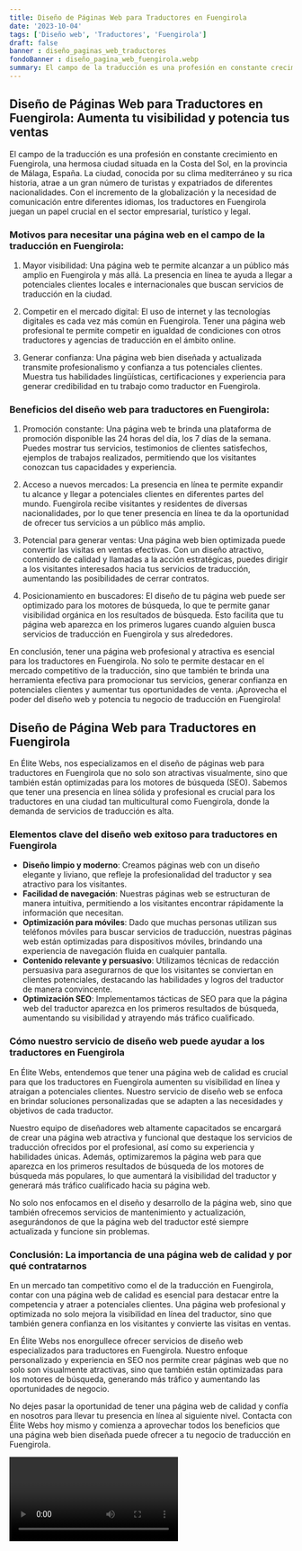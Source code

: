 ```yaml
---
title: Diseño de Páginas Web para Traductores en Fuengirola
date: '2023-10-04'
tags: ['Diseño web', 'Traductores', 'Fuengirola']
draft: false
banner : diseño_paginas_web_traductores
fondoBanner : diseño_pagina_web_fuengirola.webp
summary: El campo de la traducción es una profesión en constante crecimiento en Fuengirola, una hermosa ciudad situada en la Costa del Sol, en la provincia de Málaga, España. La ciudad, conocida por su clima mediterráneo y su rica historia, atrae a un gran número de turistas y expatriados de diferentes nacionalidades. Con el incremento de la globalización y la necesidad de comunicación entre diferentes idiomas, los traductores en Fuengirola juegan un papel crucial en el sector empresarial, turístico y legal.
---
```


## Diseño de Páginas Web para Traductores en Fuengirola: Aumenta tu visibilidad y potencia tus ventas

El campo de la traducción es una profesión en constante crecimiento en Fuengirola, una hermosa ciudad situada en la Costa del Sol, en la provincia de Málaga, España. La ciudad, conocida por su clima mediterráneo y su rica historia, atrae a un gran número de turistas y expatriados de diferentes nacionalidades. Con el incremento de la globalización y la necesidad de comunicación entre diferentes idiomas, los traductores en Fuengirola juegan un papel crucial en el sector empresarial, turístico y legal.

### Motivos para necesitar una página web en el campo de la traducción en Fuengirola:

1. Mayor visibilidad: Una página web te permite alcanzar a un público más amplio en Fuengirola y más allá. La presencia en línea te ayuda a llegar a potenciales clientes locales e internacionales que buscan servicios de traducción en la ciudad.

2. Competir en el mercado digital: El uso de internet y las tecnologías digitales es cada vez más común en Fuengirola. Tener una página web profesional te permite competir en igualdad de condiciones con otros traductores y agencias de traducción en el ámbito online.

3. Generar confianza: Una página web bien diseñada y actualizada transmite profesionalismo y confianza a tus potenciales clientes. Muestra tus habilidades lingüísticas, certificaciones y experiencia para generar credibilidad en tu trabajo como traductor en Fuengirola.

### Beneficios del diseño web para traductores en Fuengirola:

1. Promoción constante: Una página web te brinda una plataforma de promoción disponible las 24 horas del día, los 7 días de la semana. Puedes mostrar tus servicios, testimonios de clientes satisfechos, ejemplos de trabajos realizados, permitiendo que los visitantes conozcan tus capacidades y experiencia.

2. Acceso a nuevos mercados: La presencia en línea te permite expandir tu alcance y llegar a potenciales clientes en diferentes partes del mundo. Fuengirola recibe visitantes y residentes de diversas nacionalidades, por lo que tener presencia en línea te da la oportunidad de ofrecer tus servicios a un público más amplio.

3. Potencial para generar ventas: Una página web bien optimizada puede convertir las visitas en ventas efectivas. Con un diseño atractivo, contenido de calidad y llamadas a la acción estratégicas, puedes dirigir a los visitantes interesados hacia tus servicios de traducción, aumentando las posibilidades de cerrar contratos.

4. Posicionamiento en buscadores: El diseño de tu página web puede ser optimizado para los motores de búsqueda, lo que te permite ganar visibilidad orgánica en los resultados de búsqueda. Esto facilita que tu página web aparezca en los primeros lugares cuando alguien busca servicios de traducción en Fuengirola y sus alrededores.

En conclusión, tener una página web profesional y atractiva es esencial para los traductores en Fuengirola. No solo te permite destacar en el mercado competitivo de la traducción, sino que también te brinda una herramienta efectiva para promocionar tus servicios, generar confianza en potenciales clientes y aumentar tus oportunidades de venta. ¡Aprovecha el poder del diseño web y potencia tu negocio de traducción en Fuengirola!

<GifSeo />

<Cta />

## Diseño de Página Web para Traductores en Fuengirola

En Élite Webs, nos especializamos en el diseño de páginas web para traductores en Fuengirola que no solo son atractivas visualmente, sino que también están optimizadas para los motores de búsqueda (SEO). Sabemos que tener una presencia en línea sólida y profesional es crucial para los traductores en una ciudad tan multicultural como Fuengirola, donde la demanda de servicios de traducción es alta.

### Elementos clave del diseño web exitoso para traductores en Fuengirola

- **Diseño limpio y moderno**: Creamos páginas web con un diseño elegante y liviano, que refleje la profesionalidad del traductor y sea atractivo para los visitantes.
- **Facilidad de navegación**: Nuestras páginas web se estructuran de manera intuitiva, permitiendo a los visitantes encontrar rápidamente la información que necesitan.
- **Optimización para móviles**: Dado que muchas personas utilizan sus teléfonos móviles para buscar servicios de traducción, nuestras páginas web están optimizadas para dispositivos móviles, brindando una experiencia de navegación fluida en cualquier pantalla.
- **Contenido relevante y persuasivo**: Utilizamos técnicas de redacción persuasiva para asegurarnos de que los visitantes se conviertan en clientes potenciales, destacando las habilidades y logros del traductor de manera convincente.
- **Optimización SEO**: Implementamos tácticas de SEO para que la página web del traductor aparezca en los primeros resultados de búsqueda, aumentando su visibilidad y atrayendo más tráfico cualificado.

### Cómo nuestro servicio de diseño web puede ayudar a los traductores en Fuengirola

En Élite Webs, entendemos que tener una página web de calidad es crucial para que los traductores en Fuengirola aumenten su visibilidad en línea y atraigan a potenciales clientes. Nuestro servicio de diseño web se enfoca en brindar soluciones personalizadas que se adapten a las necesidades y objetivos de cada traductor.

Nuestro equipo de diseñadores web altamente capacitados se encargará de crear una página web atractiva y funcional que destaque los servicios de traducción ofrecidos por el profesional, así como su experiencia y habilidades únicas. Además, optimizaremos la página web para que aparezca en los primeros resultados de búsqueda de los motores de búsqueda más populares, lo que aumentará la visibilidad del traductor y generará más tráfico cualificado hacia su página web.

No solo nos enfocamos en el diseño y desarrollo de la página web, sino que también ofrecemos servicios de mantenimiento y actualización, asegurándonos de que la página web del traductor esté siempre actualizada y funcione sin problemas.

### Conclusión: La importancia de una página web de calidad y por qué contratarnos

En un mercado tan competitivo como el de la traducción en Fuengirola, contar con una página web de calidad es esencial para destacar entre la competencia y atraer a potenciales clientes. Una página web profesional y optimizada no solo mejora la visibilidad en línea del traductor, sino que también genera confianza en los visitantes y convierte las visitas en ventas.

En Élite Webs nos enorgullece ofrecer servicios de diseño web especializados para traductores en Fuengirola. Nuestro enfoque personalizado y experiencia en SEO nos permite crear páginas web que no solo son visualmente atractivas, sino que también están optimizadas para los motores de búsqueda, generando más tráfico y aumentando las oportunidades de negocio.

No dejes pasar la oportunidad de tener una página web de calidad y confía en nosotros para llevar tu presencia en línea al siguiente nivel. Contacta con Élite Webs hoy mismo y comienza a aprovechar todos los beneficios que una página web bien diseñada puede ofrecer a tu negocio de traducción en Fuengirola.

<Video />

<CtaBot job='Traductores' city='Fuengirola'/>

<Gmaps query='Fuengirola+españa+maps' />